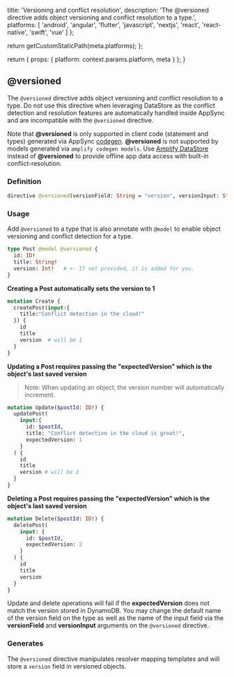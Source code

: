                   
  title: 'Versioning and conflict resolution',
  description: 'The @versioned directive adds object versioning and conflict resolution to a type.',
  platforms: [
    'android',
    'angular',
    'flutter',
    'javascript',
    'nextjs',
    'react',
    'react-native',
    'swift',
    'vue'
  ]
};

  return getCustomStaticPath(meta.platforms);
};

  return {
    props: {
      platform: context.params.platform,
      meta
    }
  };
}
          

## @versioned

The `@versioned` directive adds object versioning and conflict resolution to a type. Do not use this directive when leveraging DataStore as the conflict detection and resolution features are automatically handled inside AppSync and are incompatible with the `@versioned` directive.

<Callout>

Note that **@versioned** is only supported in client code (statement and types) generated via AppSync [codegen](/gen1/[platform]/tools/cli-legacy/client-codegen/).
**@versioned** is not supported by models generated via `amplify codegen models`.
Use [Amplify DataStore](/gen1/[platform]/build-a-backend/more-features/datastore/set-up-datastore/) instead of **@versioned** to provide offline app data access with built-in conflict-resolution.

</Callout>

### Definition

```graphql
directive @versioned(versionField: String = "version", versionInput: String = "expectedVersion") on OBJECT
```

### Usage

Add `@versioned` to a type that is also annotate with `@model` to enable object versioning and conflict detection for a type.

```graphql
type Post @model @versioned {
  id: ID!
  title: String!
  version: Int!   # <- If not provided, it is added for you.
}
```

**Creating a Post automatically sets the version to 1**

```graphql
mutation Create {
  createPost(input:{
    title:"Conflict detection in the cloud!"
  }) {
    id
    title
    version  # will be 1
  }
}
```

**Updating a Post requires passing the "expectedVersion" which is the object's last saved version**

> Note: When updating an object, the version number will automatically increment.

```graphql
mutation Update($postId: ID!) {
  updatePost(
    input:{
      id: $postId,
      title: "Conflict detection in the cloud is great!",
      expectedVersion: 1
    }
  ) {
    id
    title
    version # will be 2
  }
}
```

**Deleting a Post requires passing the "expectedVersion" which is the object's last saved version**

```graphql
mutation Delete($postId: ID!) {
  deletePost(
    input: {
      id: $postId,
      expectedVersion: 2
    }
  ) {
    id
    title
    version
  }
}
```

Update and delete operations will fail if the **expectedVersion** does not match the version
stored in DynamoDB. You may change the default name of the version field on the type as well as the name
of the input field via the **versionField** and **versionInput** arguments on the `@versioned` directive.

### Generates

The `@versioned` directive manipulates resolver mapping templates and will store a `version` field in versioned objects.
